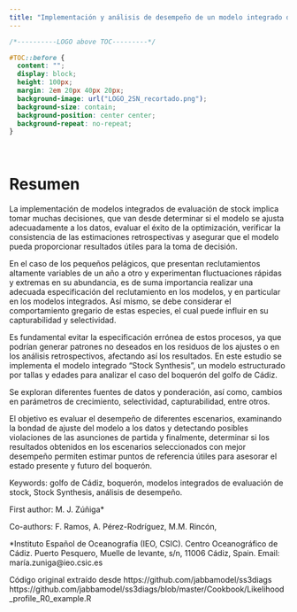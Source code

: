 ```yaml
---
title: "Implementación y análisis de desempeño de un modelo integrado de evaluación de stock: estudio de caso de boquerón del golfo de Cádiz utilizando Stock Synthesis"
---
```



```css

/*----------LOGO above TOC---------*/

#TOC::before {
  content: "";
  display: block;
  height: 100px;
  margin: 2em 20px 40px 20px;
  background-image: url("LOGO_2SN_recortado.png");
  background-size: contain;
  background-position: center center;
  background-repeat: no-repeat;
}

```


&nbsp;&nbsp;

# Resumen

La implementación de modelos integrados de evaluación de stock implica tomar muchas decisiones, que van desde determinar si el modelo se ajusta adecuadamente a los datos, evaluar el éxito de la optimización, verificar la consistencia de las estimaciones retrospectivas y asegurar que el modelo pueda proporcionar resultados útiles para la toma de decisión. 

En el caso de los pequeños pelágicos, que presentan reclutamientos altamente variables de un año a otro y experimentan fluctuaciones rápidas y extremas en su abundancia, es de suma importancia realizar una adecuada especificación del reclutamiento en los modelos, y en particular en los modelos integrados.  Así mismo, se debe considerar el comportamiento gregario de estas especies, el cual puede influir en su capturabilidad y selectividad.

Es fundamental evitar la especificación errónea de estos procesos, ya que podrían generar patrones no deseados en los residuos de los ajustes o en los análisis retrospectivos, afectando así los resultados. En este estudio se implementa el modelo integrado “Stock Synthesis”, un modelo estructurado por tallas y edades para analizar el caso del boquerón del golfo de Cádiz.

Se exploran diferentes fuentes de datos y  ponderación, así como, cambios en parámetros de crecimiento, selectividad, capturabilidad, entre otros. 

El objetivo es evaluar el desempeño de diferentes escenarios, examinando la bondad de ajuste del modelo a los datos y detectando posibles violaciones de las asunciones de partida  y finalmente, determinar si los resultados obtenidos en los escenarios seleccionados con mejor desempeño permiten estimar puntos de referencia útiles para asesorar el estado presente y futuro del boquerón.


Keywords:  golfo de Cádiz, boquerón, modelos integrados de evaluación de stock, Stock Synthesis, análisis de desempeño.

First author: M. J. Zúñiga*

Co-authors:   F. Ramos, A. Pérez-Rodríguez, M.M. Rincón,

*Instituto Español de Oceanografía (IEO, CSIC). Centro Oceanográfico de Cádiz. Puerto Pesquero, Muelle de levante, s/n, 11006 Cádiz, Spain.  Email: maría.zuniga@ieo.csic.es



 Código original extraído desde  https://github.com/jabbamodel/ss3diags
https://github.com/jabbamodel/ss3diags/blob/master/Cookbook/Likelihood_profile_R0_example.R

